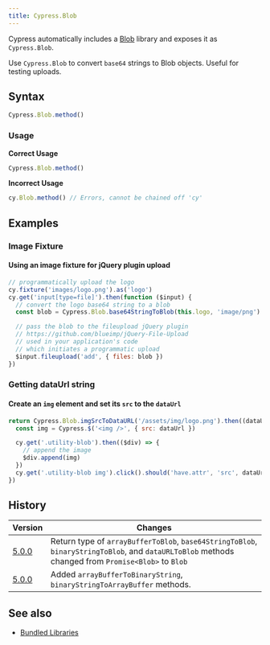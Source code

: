 ```yaml
---
title: Cypress.Blob
---
```


Cypress automatically includes a
[Blob](https://github.com/nolanlawson/blob-util) library and exposes it as
`Cypress.Blob`.

Use `Cypress.Blob` to convert `base64` strings to Blob objects. Useful for
testing uploads.

## Syntax

```javascript
Cypress.Blob.method()
```

### Usage

<Icon name="check-circle" color="green" /> **Correct Usage**

```javascript
Cypress.Blob.method()
```

<Icon name="exclamation-triangle" color="red" /> **Incorrect Usage**

```javascript
cy.Blob.method() // Errors, cannot be chained off 'cy'
```

## Examples

### Image Fixture

#### Using an image fixture for jQuery plugin upload

```javascript
// programmatically upload the logo
cy.fixture('images/logo.png').as('logo')
cy.get('input[type=file]').then(function ($input) {
  // convert the logo base64 string to a blob
  const blob = Cypress.Blob.base64StringToBlob(this.logo, 'image/png')

  // pass the blob to the fileupload jQuery plugin
  // https://github.com/blueimp/jQuery-File-Upload
  // used in your application's code
  // which initiates a programmatic upload
  $input.fileupload('add', { files: blob })
})
```

### Getting dataUrl string

#### Create an `img` element and set its `src` to the `dataUrl`

```javascript
return Cypress.Blob.imgSrcToDataURL('/assets/img/logo.png').then((dataUrl) => {
  const img = Cypress.$('<img />', { src: dataUrl })

  cy.get('.utility-blob').then(($div) => {
    // append the image
    $div.append(img)
  })
  cy.get('.utility-blob img').click().should('have.attr', 'src', dataUrl)
})
```

## History

| Version                            | Changes                                                                                                                                            |
| ---------------------------------- | -------------------------------------------------------------------------------------------------------------------------------------------------- |
| [5.0.0](/app/references/changelog) | Return type of `arrayBufferToBlob`, `base64StringToBlob`, `binaryStringToBlob`, and `dataURLToBlob` methods changed from `Promise<Blob>` to `Blob` |
| [5.0.0](/app/references/changelog) | Added `arrayBufferToBinaryString`, `binaryStringToArrayBuffer` methods.                                                                            |

## See also

- [Bundled Libraries](/app/references/bundled-libraries)
